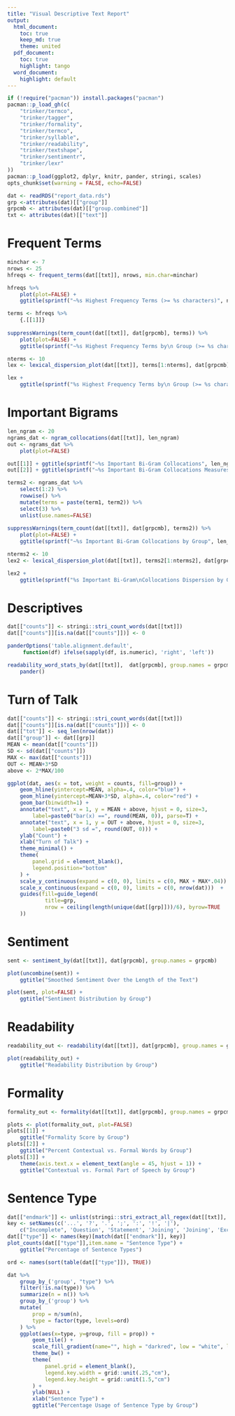 ```yaml
---
title: "Visual Descriptive Text Report"
output:
  html_document:
    toc: true
    keep_md: true     
    theme: united
  pdf_document:
    toc: true
    highlight: tango
  word_document:
    highlight: default
---
```


```r
if (!require("pacman")) install.packages("pacman")
pacman::p_load_gh(c(
    "trinker/termco", 
    "trinker/tagger", 
    "trinker/formality",
    "trinker/termco",
    "trinker/syllable", 
    "trinker/readability",
    "trinker/textshape",    
    "trinker/sentimentr",
    "trinker/lexr"
))
pacman::p_load(ggplot2, dplyr, knitr, pander, stringi, scales)
opts_chunk$set(warning = FALSE, echo=FALSE)
```


```r
dat <- readRDS("report_data.rds")
grp <-attributes(dat)[["group"]]
grpcmb <- attributes(dat)[["group.combined"]]
txt <- attributes(dat)[["text"]]
````


# Frequent Terms

```r
minchar <- 7
nrows <- 25
hfreqs <- frequent_terms(dat[[txt]], nrows, min.char=minchar) 

hfreqs %>%
    plot(plot=FALSE) +
    ggtitle(sprintf("~%s Highest Frequency Terms (>= %s characters)", nrows, minchar))
```


```r
terms <- hfreqs %>%
    {.[[1]]}
    
suppressWarnings(term_count(dat[[txt]], dat[grpcmb], terms)) %>%
    plot(plot=FALSE) +
    ggtitle(sprintf("~%s Highest Frequency Terms by\n Group (>= %s characters)", nrows, minchar))
```

```r
nterms <- 10
lex <- lexical_dispersion_plot(dat[[txt]], terms[1:nterms], dat[grpcmb], plot=FALSE)

lex + 
    ggtitle(sprintf("%s Highest Frequency Terms by\n Group (>= %s characters)", nterms, minchar))
```

# Important Bigrams

```r
len_ngram <- 20
ngrams_dat <- ngram_collocations(dat[[txt]], len_ngram)
out <- ngrams_dat %>%
    plot(plot=FALSE)

out[[1]] + ggtitle(sprintf("~%s Important Bi-Gram Collocations", len_ngram))
out[[2]] + ggtitle(sprintf("~%s Important Bi-Gram Collocations Measures", len_ngram))
```


```r
terms2 <- ngrams_dat %>%
    select(1:2) %>%
    rowwise() %>%
    mutate(terms = paste(term1, term2)) %>%
    select(3) %>%
    unlist(use.names=FALSE)
    
suppressWarnings(term_count(dat[[txt]], dat[grpcmb], terms2)) %>%
    plot(plot=FALSE) +
    ggtitle(sprintf("~%s Important Bi-Gram Collocations by Group", len_ngram))
```

```r
nterms2 <- 10
lex2 <- lexical_dispersion_plot(dat[[txt]], terms2[1:nterms2], dat[grpcmb], plot=FALSE)

lex2 + 
    ggtitle(sprintf("%s Important Bi-Gram\nCollocations Dispersion by Group", nterms, minchar))
```

# Descriptives

```r
dat[["counts"]] <- stringi::stri_count_words(dat[[txt]])
dat[["counts"]][is.na(dat[["counts"]])] <- 0

panderOptions('table.alignment.default',
     function(df) ifelse(sapply(df, is.numeric), 'right', 'left'))

readability_word_stats_by(dat[[txt]],  dat[grpcmb], group.names = grpcmb) %>%
    pander()
```

# Turn of Talk

```r
dat[["counts"]] <- stringi::stri_count_words(dat[[txt]])
dat[["counts"]][is.na(dat[["counts"]])] <- 0
dat[["tot"]] <- seq_len(nrow(dat))
dat[["group"]] <- dat[[grp]]
MEAN <- mean(dat[["counts"]])
SD <- sd(dat[["counts"]])
MAX <- max(dat[["counts"]])
OUT <- MEAN+3*SD
above <- 2*MAX/100

ggplot(dat, aes(x = tot, weight = counts, fill=group)) +
    geom_hline(yintercept=MEAN, alpha=.4, color="blue") +
    geom_hline(yintercept=MEAN+3*SD, alpha=.4, color="red") +    
    geom_bar(binwidth=1) +
    annotate("text", x = 1, y = MEAN + above, hjust = 0, size=3,
        label=paste0("bar(x) ==", round(MEAN, 0)), parse=T) +
    annotate("text", x = 1, y = OUT + above, hjust = 0, size=3,
        label=paste0("3 sd =", round(OUT, 0))) +    
    ylab("Count") +
    xlab("Turn of Talk") + 
    theme_minimal() +
    theme(
        panel.grid = element_blank(),
        legend.position="bottom"
    ) + 
    scale_y_continuous(expand = c(0, 0), limits = c(0, MAX + MAX*.04))  +
    scale_x_continuous(expand = c(0, 0), limits = c(0, nrow(dat)))  +    
    guides(fill=guide_legend(
            title=grp,
            nrow = ceiling(length(unique(dat[[grp]]))/6), byrow=TRUE
    )) 
```


# Sentiment


```r
sent <- sentiment_by(dat[[txt]], dat[grpcmb], group.names = grpcmb)

plot(uncombine(sent)) +
    ggtitle("Smoothed Sentiment Over the Length of the Text")
```

```r
plot(sent, plot=FALSE) +
    ggtitle("Sentiment Distribution by Group")
```


# Readability

```r
readability_out <- readability(dat[[txt]], dat[grpcmb], group.names = grpcmb)

plot(readability_out) +
    ggtitle("Readability Distribution by Group")
```

# Formality

```r
formality_out <- formality(dat[[txt]], dat[grpcmb], group.names = grpcmb)

plots <- plot(formality_out, plot=FALSE) 
plots[[1]] + 
    ggtitle("Formality Score by Group")
plots[[2]] + 
    ggtitle("Percent Contextual vs. Formal Words by Group")
plots[[3]] + 
    theme(axis.text.x = element_text(angle = 45, hjust = 1)) + 
    ggtitle("Contextual vs. Formal Part of Speech by Group")
```


# Sentence Type

```r
dat[["endmark"]] <- unlist(stringi::stri_extract_all_regex(dat[[txt]], "((\\.{3})|([?.;:!|]))$"))
key <- setNames(c('...', '?', '.', ';', ':', '!', '|'), 
    c("Incomplete", 'Question', 'Statement', 'Joining', 'Joining', 'Exclamation', 'Incomplete'))
dat[["type"]] <- names(key)[match(dat[["endmark"]], key)]
plot_counts(dat[["type"]],item.name = "Sentence Type") + 
    ggtitle("Percentage of Sentence Types")
```

```r
ord <- names(sort(table(dat[["type"]]), TRUE))

dat %>%
    group_by_('group', "type") %>%
    filter(!is.na(type)) %>%
    summarize(n = n()) %>%
    group_by_('group') %>%
    mutate(
        prop = n/sum(n),
        type = factor(type, levels=ord)
    ) %>%
    ggplot(aes(x=type, y=group, fill = prop)) +
        geom_tile() +
        scale_fill_gradient(name="", high = "darkred", low = "white", label = scales::percent) +
        theme_bw() +
        theme(
            panel.grid = element_blank(),
            legend.key.width = grid::unit(.25,"cm"),
            legend.key.height = grid::unit(1.5,"cm")
        ) +
        ylab(NULL) +
        xlab("Sentence Type") +
        ggtitle("Percentage Usage of Sentence Type by Group")
```



